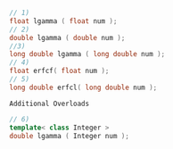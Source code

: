 ```cpp
// 1)
float lgamma ( float num );
// 2)
double lgamma ( double num );
//3)
long double lgamma ( long double num );
// 4)
float erfcf( float num );
// 5)
long double erfcl( long double num );
```

`Additional Overloads`


```cpp
// 6)
template< class Integer >
double lgamma ( Integer num );
```